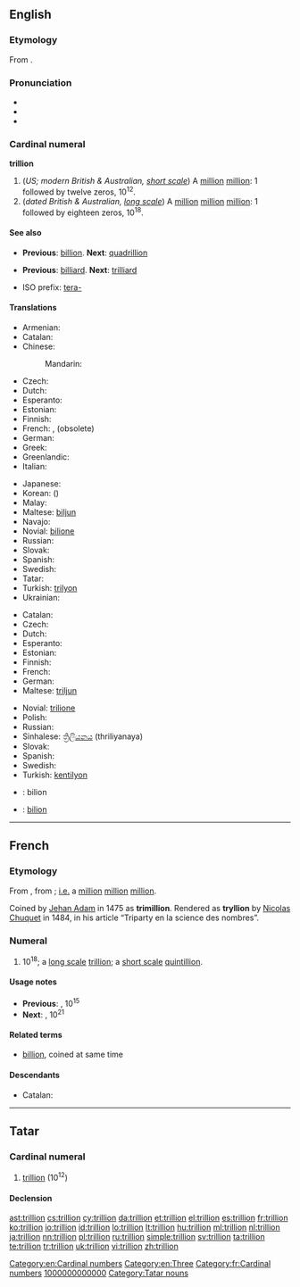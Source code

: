 {{also|Trillion}}
==English==
{{wikipedia|Long and short scales}}

===Etymology===
From {{etyl|fr|en}} {{term|trillion|lang=fr}}.

===Pronunciation===
* {{audio|en-us-trillion.ogg|Audio (US)}}
* {{IPA|/ˈtɹɪljən/|lang=en}} 
* {{rhymes|ɪljən}}

===Cardinal numeral===
'''trillion'''

# (''US; modern British & Australian, [[w:Long and short scales|short scale]]'') A [[million]] [[million]]: 1 followed by twelve zeros, 10<sup>12</sup>.
# (''dated British & Australian, [[w:Long and short scales|long scale]]'') A [[million]] [[million]] [[million]]: 1 followed by eighteen zeros, 10<sup>18</sup>.

====See also====
* {{qualifier|short scale}} '''Previous''': [[billion]]. '''Next''': [[quadrillion]]
* {{qualifier|long scale}} '''Previous''': [[billiard]]. '''Next''': [[trilliard]]
* ISO prefix: [[tera-]]

====Translations====
{{trans-top|a million million, 10<sup>12</sup>}}
* Armenian: {{t-|hy|տրիլիոն|tr=trilion}}
* Catalan: {{t+|ca|bilió}}
* Chinese:
*: Mandarin: {{t+|cmn|兆|tr=zhào|sc=Hani}}
* Czech: {{t+|cs|bilión|m}}
* Dutch: {{t+|nl|biljoen|n}}
* Esperanto: {{t-|eo|duiliono}}
* Estonian: {{t-|et|biljon}}
* Finnish: {{t+|fi|biljoona}}
* French: {{t+|fr|billion|m}}, (obsolete) {{t+|fr|trillion|m}}
* German: {{t+|de|Billion|f}}
* Greek: {{t+|el|τρισεκατομμύριο|n|tr=trisekatommýrio}}
* Greenlandic: {{t-|kl|billioni}}
* Italian: {{t-|it|trilione|f}}
{{trans-mid}}
* Japanese: {{t+|ja|兆|tr=[[ちょう]], chō}}
* Korean: {{t+|ko|조|tr=jo|sc=Hang}} ({{t+|ko|兆|sc=Hang}})
* Malay: {{t-|ms|trilion}}
* Maltese: [[biljun]]
* Navajo: {{tø|nv|chiyóón}}
* Novial: [[bilione]]
* Russian: {{t+|ru|триллион|m|tr=trillión}}
* Slovak: {{t-|sk|bilión|m}}
* Spanish: {{t+|es|billón|m}}
* Swedish: {{t+|sv|biljon|c}}
* Tatar: {{t+|tt|триллион|tr=trillion|sc=Cyrl}}
* Turkish: [[trilyon]]
* Ukrainian: {{t+|uk|трильйон|m|tr=trylʹjón}}
{{trans-bottom}}

{{trans-top|a million million million, 10<sup>18</sup>}}
* Catalan: {{t+|ca|trilió}}
* Czech: {{t-|cs|trilión|m}}
* Dutch: {{t+|nl|triljoen|n}}
* Esperanto: {{t-|eo|triiliono}}
* Estonian: {{t-|et|triljon}}
* Finnish: {{t+|fi|triljoona}}
* French: {{t+|fr|trillion|m}}
* German: {{t+|de|Trillion|f}}
* Maltese: [[triljun]]
{{trans-mid}}
* Novial: [[trilione]]
* Polish: {{t+|pl|trylion|m}}
* Russian: {{t+|ru|квинтиллион|m|tr=kvintillión}}
* Sinhalese: [[ත්‍රිලියනය]] (thriliyanaya)
* Slovak: {{t-|sk|trilión|m}}
* Spanish: {{t+|es|trillón|m}}
* Swedish: {{t+|sv|triljon|c}}
* Turkish: [[kentilyon]]
{{trans-bottom}}

{{checktrans}}
* {{ttbc|sh}}: bilion {{g|m}}
* {{ttbc|ro}}: [[bilion]] {{g|n}}

[[Category:en:Cardinal numbers]]
[[Category:en:Three]]

----

==French==

===Etymology===
From {{confix|tri|gloss1=three|illion|lang=fr}}, from {{term|million|lang=fr}}; [[i.e.]] a [[million]] [[million]] [[million]].

Coined by [[w:Jehan Adam|Jehan Adam]] in 1475 as '''trimillion'''.<!--<ref name="genevieve" /> <ref name="parchemin" /> <ref name="thorndike" />-->
Rendered as '''tryllion''' by [[w:Nicolas Chuquet|Nicolas Chuquet]] in 1484, in his article “Triparty en la science des nombres”.<!--<ref name="Chuquet1" /> <ref name="Chuquet2" />-->

===Numeral===
{{head|fr|numeral}}

# 10<sup>18</sup>; a [[w:Long and short scales|long scale]] [[trillion#English|trillion]]; a [[w:Long and short scales|short scale]] [[quintillion]].

====Usage notes====
* '''Previous''': {{l|fr|billiard}}, 10<sup>15</sup>
* '''Next''': {{l|fr|trilliard}}, 10<sup>21</sup>

====Related terms====
* [[billion]], coined at same time

====Descendants====
* Catalan: {{l|ca|trilió}}

[[Category:fr:Cardinal numbers]]

----

==Tatar==

===Cardinal numeral===
{{tt-pos|noun|l|c|триллион}}

# {{context|cardinal|lang=tt}} [[trillion]] (10<sup>12</sup>)

====Declension====
{{crh-latin-noun|nıñ|ga|nı|da|nan}}

[[Category:tt:Cardinal numbers|1000000000000]]
[[Category:Tatar nouns]]

[[ast:trillion]]
[[cs:trillion]]
[[cy:trillion]]
[[da:trillion]]
[[et:trillion]]
[[el:trillion]]
[[es:trillion]]
[[fr:trillion]]
[[ko:trillion]]
[[io:trillion]]
[[id:trillion]]
[[lo:trillion]]
[[lt:trillion]]
[[hu:trillion]]
[[ml:trillion]]
[[nl:trillion]]
[[ja:trillion]]
[[nn:trillion]]
[[pl:trillion]]
[[ru:trillion]]
[[simple:trillion]]
[[sv:trillion]]
[[ta:trillion]]
[[te:trillion]]
[[tr:trillion]]
[[uk:trillion]]
[[vi:trillion]]
[[zh:trillion]]